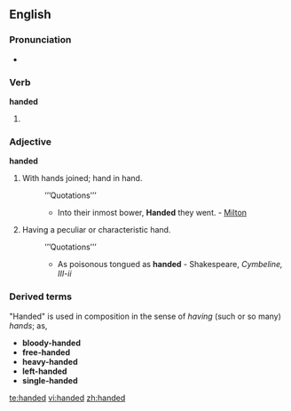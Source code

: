 ==English==

===Pronunciation===
*{{audio|en-us-handed.ogg|Audio (US)}}

===Verb===
'''handed'''
#{{past of|hand}}

===Adjective===
'''handed'''

#With hands joined; hand in hand.
#:’’’Quotations’’’
#:*Into their inmost bower, '''Handed''' they went. - [[Milton]]
#Having a peculiar or characteristic hand.
#:’’’Quotations’’’
#:*As poisonous tongued as '''handed''' - Shakespeare, ''Cymbeline, III-ii''

===Derived terms===
"Handed" is used in composition in the sense of ''having'' (such or so many) ''hands''; as, 
*'''bloody-handed'''
*'''free-handed'''
*'''heavy-handed'''
*'''left-handed'''
*'''single-handed'''

[[te:handed]]
[[vi:handed]]
[[zh:handed]]